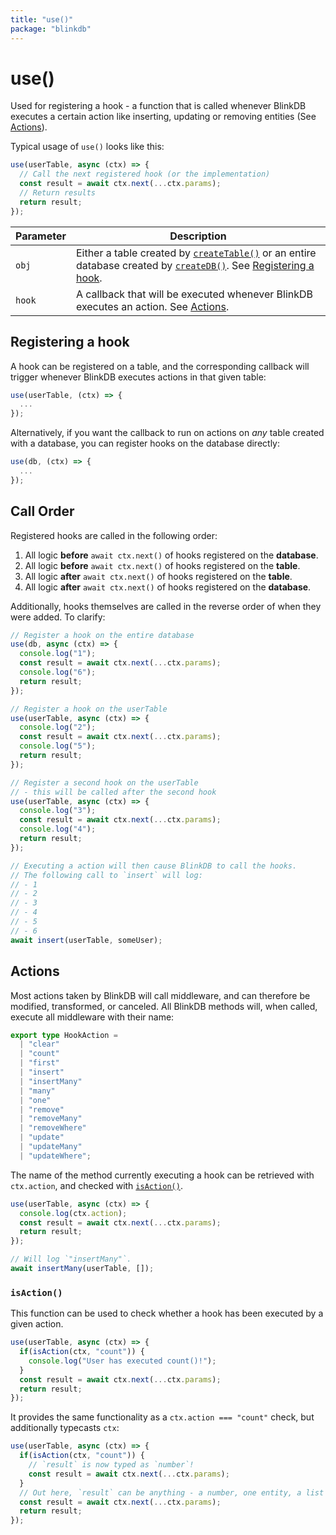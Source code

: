 ```yaml
---
title: "use()"
package: "blinkdb"
---
```


# use()

Used for registering a hook - a function that is called whenever BlinkDB executes a certain action like inserting, updating or removing entities (See [Actions](#actions)).

Typical usage of `use()` looks like this:

```ts
use(userTable, async (ctx) => {
  // Call the next registered hook (or the implementation)
  const result = await ctx.next(...ctx.params);
  // Return results
  return result;
});
```

| Parameter | Description                                                                                                                                                        |
| --------- | ------------------------------------------------------------------------------------------------------------------------------------------------------------------ |
| `obj`     | Either a table created by [`createTable()`](createtable) or an entire database created by [`createDB()`](createdb). See [Registering a hook](#registering-a-hook). |
| `hook`    | A callback that will be executed whenever BlinkDB executes an action. See [Actions](#actions).                                                                     |

## Registering a hook

A hook can be registered on a table, and the corresponding callback will trigger whenever BlinkDB executes actions in that given table:

```ts
use(userTable, (ctx) => {
  ...
});
```

Alternatively, if you want the callback to run on actions on *any* table created with a database, you can register hooks on the database directly:

```ts
use(db, (ctx) => {
  ...
});
```

## Call Order

Registered hooks are called in the following order:

1. All logic **before** `await ctx.next()` of hooks registered on the **database**.
2. All logic **before** `await ctx.next()` of hooks registered on the **table**.
3. All logic **after** `await ctx.next()` of hooks registered on the **table**.
4. All logic **after** `await ctx.next()` of hooks registered on the **database**.

Additionally, hooks themselves are called in the reverse order of when they were added. To clarify:

```ts
// Register a hook on the entire database
use(db, async (ctx) => {
  console.log("1");
  const result = await ctx.next(...ctx.params);
  console.log("6");
  return result;
});

// Register a hook on the userTable
use(userTable, async (ctx) => {
  console.log("2");
  const result = await ctx.next(...ctx.params);
  console.log("5");
  return result;
});

// Register a second hook on the userTable
// - this will be called after the second hook
use(userTable, async (ctx) => {
  console.log("3");
  const result = await ctx.next(...ctx.params);
  console.log("4");
  return result;
});

// Executing a action will then cause BlinkDB to call the hooks.
// The following call to `insert` will log:
// - 1
// - 2
// - 3
// - 4
// - 5
// - 6
await insert(userTable, someUser);
```

## Actions

Most actions taken by BlinkDB will call middleware, and can therefore be modified, transformed, or canceled.
All BlinkDB methods will, when called, execute all middleware with their name:

```ts
export type HookAction =
  | "clear"
  | "count"
  | "first"
  | "insert"
  | "insertMany"
  | "many"
  | "one"
  | "remove"
  | "removeMany"
  | "removeWhere"
  | "update"
  | "updateMany"
  | "updateWhere";
```

The name of the method currently executing a hook can be retrieved with `ctx.action`, and checked with [`isAction()`](#isaction).

```ts
use(userTable, async (ctx) => {
  console.log(ctx.action);
  const result = await ctx.next(...ctx.params);
  return result;
});

// Will log `"insertMany"`.
await insertMany(userTable, []);
```

### `isAction()`

This function can be used to check whether a hook has been executed by a given action.

```ts
use(userTable, async (ctx) => {
  if(isAction(ctx, "count")) {
    console.log("User has executed count()!");
  }
  const result = await ctx.next(...ctx.params);
  return result;
});
```

It provides the same functionality as a `ctx.action === "count"` check, but additionally typecasts `ctx`:

```ts
use(userTable, async (ctx) => {
  if(isAction(ctx, "count")) {
    // `result` is now typed as `number`!
    const result = await ctx.next(...ctx.params);
  }
  // Out here, `result` can be anything - a number, one entity, a list of entities...
  const result = await ctx.next(...ctx.params);
  return result;
});
```